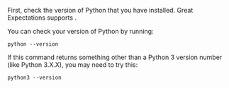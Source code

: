 
First, check the version of Python that you have installed.  Great Expectations supports <PythonVersion />.

You can check your version of Python by running:

```console title="Terminal command"
python --version
```

If this command returns something other than a Python 3 version number (like Python 3.X.X), you may need to try this:

```console title="Terminal command"
python3 --version
```
